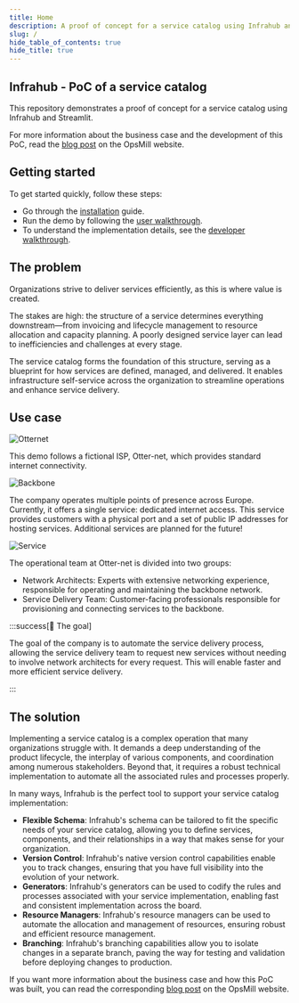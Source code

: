 ```yaml
---
title: Home
description: A proof of concept for a service catalog using Infrahub and Streamlit.
slug: /
hide_table_of_contents: true
hide_title: true
---
```



## Infrahub - PoC of a service catalog

This repository demonstrates a proof of concept for a service catalog using Infrahub and Streamlit.

<center>
  <VideoPlayer url='https://youtu.be/FbM9XA38wDk?si=8_lGl5zefZy9v7AM' light />
</center>

For more information about the business case and the development of this PoC, read the [blog post](https://opsmill.com/blog/how-to-turn-your-source-of-truth-into-a-service-factory/) on the OpsMill website.

<ReferenceLink title="Blog post" url="https://opsmill.com/blog/how-to-turn-your-source-of-truth-into-a-service-factory/" openInNewTab/>

## Getting started

To get started quickly, follow these steps:
- Go through the [installation](getting-started/installation) guide.
- Run the demo by following the [user walkthrough](getting-started/user-walkthrough).
- To understand the implementation details, see the [developer walkthrough](getting-started/developer-walkthrough).

## The problem

Organizations strive to deliver services efficiently, as this is where value is created.

The stakes are high: the structure of a service determines everything downstream—from invoicing and lifecycle management to resource allocation and capacity planning. A poorly designed service layer can lead to inefficiencies and challenges at every stage.

The service catalog forms the foundation of this structure, serving as a blueprint for how services are defined, managed, and delivered. It enables infrastructure self-service across the organization to streamline operations and enhance service delivery.

## Use case

![Otternet](./media/otternet.png)

This demo follows a fictional ISP, Otter-net, which provides standard internet connectivity.

![Backbone](./media/network-backbone.png)

The company operates multiple points of presence across Europe. Currently, it offers a single service: dedicated internet access. This service provides customers with a physical port and a set of public IP addresses for hosting services. Additional services are planned for the future!

![Service](./media/network-customer-service.png)

The operational team at Otter-net is divided into two groups:

- Network Architects: Experts with extensive networking experience, responsible for operating and maintaining the backbone network.
- Service Delivery Team: Customer-facing professionals responsible for provisioning and connecting services to the backbone.

:::success[🎯 The goal]

The goal of the company is to automate the service delivery process, allowing the service delivery team to request new services without needing to involve network architects for every request. This will enable faster and more efficient service delivery.

:::

## The solution

Implementing a service catalog is a complex operation that many organizations struggle with. It demands a deep understanding of the product lifecycle, the interplay of various components, and coordination among numerous stakeholders. Beyond that, it requires a robust technical implementation to automate all the associated rules and processes properly.

In many ways, Infrahub is the perfect tool to support your service catalog implementation:
- **Flexible Schema**: Infrahub's schema can be tailored to fit the specific needs of your service catalog, allowing you to define services, components, and their relationships in a way that makes sense for your organization.
- **Version Control**: Infrahub's native version control capabilities enable you to track changes, ensuring that you have full visibility into the evolution of your network.
- **Generators**: Infrahub's generators can be used to codify the rules and processes associated with your service implementation, enabling fast and consistent implementation across the board.
- **Resource Managers**: Infrahub's resource managers can be used to automate the allocation and management of resources, ensuring robust and efficient resource management.
- **Branching**: Infrahub's branching capabilities allow you to isolate changes in a separate branch, paving the way for testing and validation before deploying changes to production.

If you want more information about the business case and how this PoC was built, you can read the corresponding [blog post](https://opsmill.com/blog/how-to-turn-your-source-of-truth-into-a-service-factory/) on the OpsMill website.

<ReferenceLink title="Blog post" url="https://opsmill.com/blog/how-to-turn-your-source-of-truth-into-a-service-factory/" openInNewTab/>
